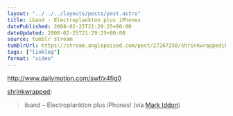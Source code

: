 ```yaml
---
layout: "../../../layouts/posts/post.astro"
title: iband - Electroplankton plus iPhones
datePublished: 2008-02-25T21:29:25+00:00
dateUpdated: 2008-02-25T21:29:25+00:00
source: tumblr stream
tumblrUrl: https://stream.anglepoised.com/post/27267258/shrinkwrappediband-electroplankton-plus
tags: ["linklog"]
format: "video"
---
```


http://www.dailymotion.com/swf/x4fig0

[shrinkwrapped][1]:

> iband &#8211; Electroplankton plus iPhones! (via [Mark Iddon][2])

[1]: http://tumblefeed.thair.net/post/27235068
[2]: http://markiddon.wordpress.com/2008/02/25/multiplatform-music-to-my-ears/
